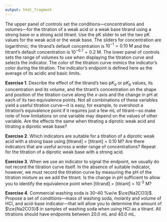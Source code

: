 ```yaml
---
output: html_fragment
---
```


<!-- The following script makes it possible to use the mhchem -->
<!-- latex package in a .Rmd file and to knit it into an .html file -->
<!-- the font size is scaled to 90% to match text -->

```{=html}
<script type="text/x-mathjax-config">
  MathJax.Ajax.config.path["mhchem"] =
    "https://cdnjs.cloudflare.com/ajax/libs/mathjax-mhchem/3.3.2";
  MathJax.Hub.Config({
    TeX: {
      extensions: ["[mhchem]/mhchem.js"]
    }
  });
  MathJax.Hub.Config({ 
    "HTML-CSS": { scale: 90 }, 
    SVG: { linebreaks: { automatic:true } }, 
  });
  </script>
```

<!-- text for activity 3 -->

The upper panel of controls set the conditions---concentrations and volumes---for the titration of a weak acid or a weak base titrand using a strong base or a strong acid titrant. Use the pK slider to set the two pK values for the weak acid or the weak base. The sliders for concentration are logarithmic; the titrand's default concentration is $10^{-1} = 0.10 \text{ M}$ and the titrant's default concentration is $10^{-0.7} = 0.2 \text{ M}$. The lower panel of controls sets the range of volumes to use when displaying the titration curve and selects the indicator. The color of the titration curve mimics the indicator's color during the titration. The indicator's endpoint is defined here as the average of its acidic and basic limits.

**Exercise 1**. Describe the effect of the titrand's two p$K_a$ or p$K_b$ values, its concentration and its volume, and the titrant's concentration on the shape and position of the titration curve along the *x*-axis and the change in pH at each of its two equivalence points. Not all combinations of these variables yield a useful titration curve---it is easy, for example, to overshoot a titration's equivalence point if it requires just a few mL of titrant---so make note of how limitations on one variable may depend on the values of other variable. Are the effects the same when titrating a diprotic weak acid and titrating a diprotic weak base?

**Exercise 2**. Which indicators are suitable for a titration of a diprotic weak acid with a strong base using [titrand] = [titrant] = 0.10 M? Are there indicators that are useful across a wider range of concentrations? Repeat for the titration of a diprotic weak base with a strong acid.

**Exercise 3**. When we use an indicator to signal the endpoint, we usually do not record the titration curve itself. In the absence of suitable indicator, however, we must record the titration curve by measuring the pH of the titration mixture as we add the titrant. Is the change in pH sufficient to allow you to identify the equivalence point when [titrand] = [titrant] = 10^-3^ M?

**Exercise 4**. Commercial washing soda is 30--40 %w/w $\ce{Na2CO3}$. Propose a set of conditions---mass of washing soda, molarity and volume of HCl, and acid-base indicator---that will allow you to determine the amount of $\ce{Na2CO3}$ in samples of washing soda when using HCl as a titrant. All titrations should have endpoints between 20.0 mL and 40.0 mL.
